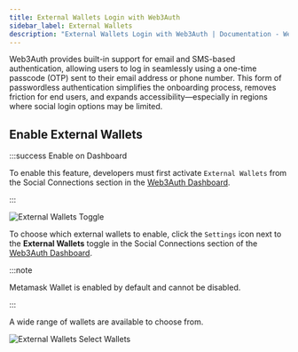 ```yaml
---
title: External Wallets Login with Web3Auth
sidebar_label: External Wallets
description: "External Wallets Login with Web3Auth | Documentation - Web3Auth"
---
```



Web3Auth provides built-in support for email and SMS-based authentication, allowing users to log in
seamlessly using a one-time passcode (OTP) sent to their email address or phone number. This form of
passwordless authentication simplifies the onboarding process, removes friction for end users, and
expands accessibility—especially in regions where social login options may be limited.

## Enable External Wallets

:::success Enable on Dashboard

To enable this feature, developers must first activate `External Wallets` from the Social
Connections section in the [Web3Auth Dashboard](https://dashboard.web3auth.io).

:::

<div style={{ display: "flex", margin: "20px 0" }}>
  <img
    src={ExternalWalletsToggle}
    alt="External Wallets Toggle"
    style={{
      maxWidth: "600px",
      borderRadius: "8px",
      boxShadow: "0 2px 6px rgba(0, 0, 0, 0.1)",
    }}
  />
</div>

To choose which external wallets to enable, click the `Settings` icon next to the **External
Wallets** toggle in the Social Connections section of the
[Web3Auth Dashboard](https://dashboard.web3auth.io).

:::note

Metamask Wallet is enabled by default and cannot be disabled.

:::

A wide range of wallets are available to choose from.

<div style={{ display: "flex", margin: "20px 0" }}>
  <img
    src={ExternalWalletsSelectWallets}
    style={{ alignSelf: "center", maxWidth: "100%" }}
    alt="External Wallets Select Wallets"
  />
</div>
